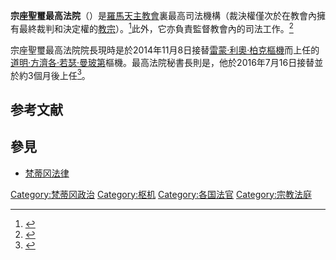 {{expand|time=2018-02-01T12:06:57+00:00}}
{{Politics of Vatican City}}
'''宗座聖璽最高法院'''（{{lang-la|Supremum Tribunal Signaturae Apostolicae}}）是[[羅馬天主教會|羅馬天主教會]]裏最高司法機構（裁決權僅次於在教會內擁有最終裁判和決定權的[[教宗|教宗]]）。<ref>{{cite web|url=http://www.intratext.com/IXT/ENG0017/_P5E.HTM|title=Code of Canon Law, canon 1442|language=en|accessdate=2018-02-01|archive-date=2018-02-12|archive-url=https://web.archive.org/web/20180212232809/http://www.intratext.com/IXT/ENG0017/_P5E.HTM|dead-url=no}}</ref>此外，它亦負責監督教會內的司法工作。<ref name=PB>{{cite web|url=http://www.vatican.va/holy_father/john_paul_ii/apost_constitutions/documents/hf_jp-ii_apc_19880628_pastor-bonus-roman-curia_en.html#TRIBUNALS|title=Apostolic constitution ''Pastor Bonus'', 121-125|archiveurl=https://web.archive.org/web/20051231183403/http://www.vatican.va/holy_father/john_paul_ii/apost_constitutions/documents/hf_jp-ii_apc_19880628_pastor-bonus-roman-curia_en.html#TRIBUNALS|archivedate=2005-12-31|language=en|access-date=2018-02-01|dead-url=no}}</ref>

宗座聖璽最高法院院長現時是於2014年11月8日接替[[雷蒙·利奧·柏克|雷蒙·利奧·柏克]][[樞機|樞機]]而上任的[[道明·方濟各·若瑟·曼玻第|道明·方濟各·若瑟·曼玻第]]樞機。最高法院秘書長則是{{link-en|若瑟·夏卡|Giuseppe Sciacca}}，他於2016年7月16日接替{{link-nl|方濟各·丹尼爾斯|Frans Daneels}}並於約3個月後上任<ref>{{cite press|url=https://press.vatican.va/content/salastampa/en/bollettino/pubblico/2016/07/16/160716a.html|date=2016-07-16|language=en|publisher=Holy See Press Office|title=Other Pontifical Acts, 16.07.2016|accessdate=2019-07-19|archivedate=2019-07-19|archiveurl=https://web.archive.org/web/20190719175633/https://press.vatican.va/content/salastampa/en/bollettino/pubblico/2016/07/16/160716a.html|dead-url=no}}</ref>。

== 参考文献 ==
{{Reflist}}

== 參見 ==
* [[梵蒂冈法律|梵蒂冈法律]]

{{DEFAULTSORT:Apostolic Signatura}}
[[Category:梵蒂冈政治|Category:梵蒂冈政治]]
[[Category:枢机|Category:枢机]]
[[Category:各国法官|Category:各国法官]]
[[Category:宗教法庭|Category:宗教法庭]]